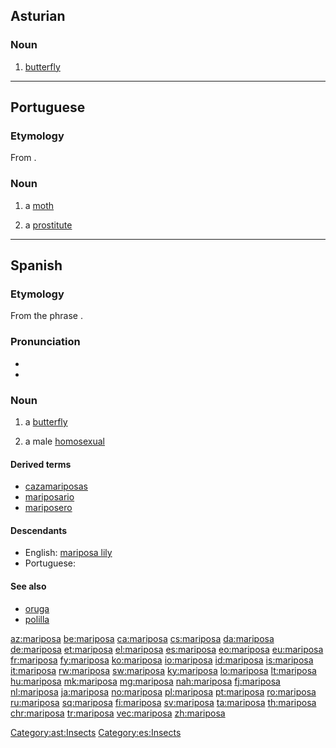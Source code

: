 ==Asturian==

===Noun===
{{ast-noun|f|mariposes}}

# [[butterfly]]

[[Category:ast:Insects]]

----

==Portuguese==

===Etymology===
From {{etyl|es|pt}} {{m|es|mariposa}}.

===Noun===
{{pt-noun|f|s}}

# a [[moth]]
# {{context|slang|lang=pt}} a [[prostitute]]

----

==Spanish==

===Etymology===
From the phrase {{m|es|[[María]] [[posar|pósa]]te||Mary, alight!}}.

===Pronunciation===
* {{IPA|/mariˈposa/|lang=es}}
* {{hyphenation|ma|ri|po|sa|lang=es}}

===Noun===
{{es-noun|f}}

# a [[butterfly]]
# {{context|slang|lang=es}} a male [[homosexual]]

====Derived terms====
* [[cazamariposas]]
* [[mariposario]]
* [[mariposero]]

====Descendants====
* English: [[mariposa lily]]
* Portuguese: {{l|pt|mariposa}}

====See also====
* [[oruga]] {{g|f}}
* [[polilla]] {{g|f}}

[[Category:es:Insects]]

[[az:mariposa]]
[[be:mariposa]]
[[ca:mariposa]]
[[cs:mariposa]]
[[da:mariposa]]
[[de:mariposa]]
[[et:mariposa]]
[[el:mariposa]]
[[es:mariposa]]
[[eo:mariposa]]
[[eu:mariposa]]
[[fr:mariposa]]
[[fy:mariposa]]
[[ko:mariposa]]
[[io:mariposa]]
[[id:mariposa]]
[[is:mariposa]]
[[it:mariposa]]
[[rw:mariposa]]
[[sw:mariposa]]
[[ky:mariposa]]
[[lo:mariposa]]
[[lt:mariposa]]
[[hu:mariposa]]
[[mk:mariposa]]
[[mg:mariposa]]
[[nah:mariposa]]
[[fj:mariposa]]
[[nl:mariposa]]
[[ja:mariposa]]
[[no:mariposa]]
[[pl:mariposa]]
[[pt:mariposa]]
[[ro:mariposa]]
[[ru:mariposa]]
[[sq:mariposa]]
[[fi:mariposa]]
[[sv:mariposa]]
[[ta:mariposa]]
[[th:mariposa]]
[[chr:mariposa]]
[[tr:mariposa]]
[[vec:mariposa]]
[[zh:mariposa]]
